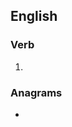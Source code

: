==English==

===Verb===
{{head|en|verb form}}

# {{en-past of|restate}}

===Anagrams===
* {{l|en|red state}}